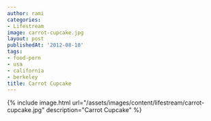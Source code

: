 ```yaml
---
author: rami
categories:
- Lifestream
image: carrot-cupcake.jpg
layout: post
publishedAt: '2012-08-10'
tags:
- food-porn
- usa
- california
- berkeley
title: Carrot Cupcake
---
```


{% include image.html url="/assets/images/content/lifestream/carrot-cupcake.jpg" description="Carrot Cupcake" %}
